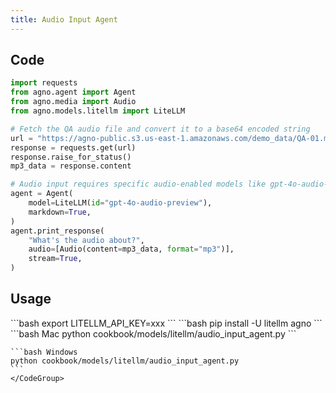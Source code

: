 ```yaml
---
title: Audio Input Agent
---
```


## Code

```python cookbook/models/litellm/audio_input_agent.py
import requests
from agno.agent import Agent
from agno.media import Audio
from agno.models.litellm import LiteLLM

# Fetch the QA audio file and convert it to a base64 encoded string
url = "https://agno-public.s3.us-east-1.amazonaws.com/demo_data/QA-01.mp3"
response = requests.get(url)
response.raise_for_status()
mp3_data = response.content

# Audio input requires specific audio-enabled models like gpt-4o-audio-preview
agent = Agent(
    model=LiteLLM(id="gpt-4o-audio-preview"),
    markdown=True,
)
agent.print_response(
    "What's the audio about?",
    audio=[Audio(content=mp3_data, format="mp3")],
    stream=True,
)

```

## Usage

<Steps>
  <Snippet file="create-venv-step.mdx" />

  <Step title="Set your API key">
    ```bash
    export LITELLM_API_KEY=xxx
    ```
  </Step>

  <Step title="Install libraries">
    ```bash
    pip install -U litellm agno
    ```
  </Step>

  <Step title="Run Agent">
    <CodeGroup>
    ```bash Mac
    python cookbook/models/litellm/audio_input_agent.py
    ```

    ```bash Windows
    python cookbook/models/litellm/audio_input_agent.py
    ```
    </CodeGroup>
  </Step>
</Steps>
